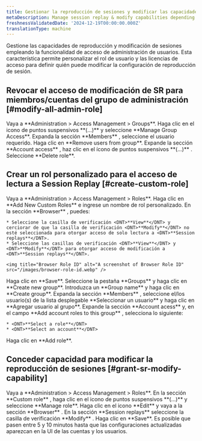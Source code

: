 ```yaml
---
title: Gestionar la reproducción de sesiones y modificar las capacidades
metaDescription: Manage session replay & modify capabilities depending on the role
freshnessValidatedDate: '2024-12-19T00:00:00.000Z'
translationType: machine
---
```


Gestione las capacidades de reproducción y modificación de sesiones empleando la funcionalidad de acceso de administración de usuarios. Esta característica permite personalizar el rol de usuario y las licencias de acceso para definir quién puede modificar la configuración de reproducción de sesión.

## Revocar el acceso de modificación de SR para miembros/cuentas del grupo de administración [#modify-all-admin-role]

<Steps>
  <Step>
    Vaya a <DNT>**Administration &gt; Access Management &gt; Groups**</DNT>.
  </Step>

  <Step>
    Haga clic en el icono de puntos suspensivos **(...)** y seleccione <DNT>**Manage Group Access**</DNT>.
  </Step>

  <Step>
    Expanda la sección <DNT>**Members**</DNT> , seleccione el usuario requerido.
  </Step>

  <Step>
    Haga clic en <DNT>**Remove users from group**</DNT>.
  </Step>

  <Step>
    Expande la sección <DNT>**Account access**</DNT> , haz clic en el ícono de puntos suspensivos **(...)** .
  </Step>

  <Step>
    Seleccione <DNT>**Delete role**</DNT>.
  </Step>
</Steps>

## Crear un rol personalizado para el acceso de lectura a Session Replay [#create-custom-role]

<Steps>
  <Step>
    Vaya a <DNT>**Administration &gt; Access Management &gt; Roles**</DNT>.
  </Step>

  <Step>
    Haga clic en <DNT>**Add New Custom Roles**</DNT> e ingrese un nombre de rol personalizado.
  </Step>

  <Step>
    En la sección <DNT>**Browser**</DNT> , puedes:

    * Seleccione la casilla de verificación <DNT>**View**</DNT> y cerciorar de que la casilla de verificación <DNT>**Modify**</DNT> no esté seleccionada para otorgar acceso de solo lectura a <DNT>**Session replays**</DNT>.
    * Seleccione las casillas de verificación <DNT>**View**</DNT> y <DNT>**Modify**</DNT> para otorgar acceso de modificación a <DNT>**Session replays**</DNT>.

    <img title="Browser Role ID" alt="A screenshot of Browser Role ID" src="/images/browser-role-id.webp" />
  </Step>

  <Step>
    Haga clic en <DNT>**Save**</DNT>.
  </Step>

  <Step>
    Seleccione la pestaña <DNT>**Groups**</DNT> y haga clic en <DNT>**Create new group**</DNT>.
  </Step>

  <Step>
    Introduzca un <DNT>**Group name**</DNT> y haga clic en <DNT>**Create group**</DNT>.
  </Step>

  <Step>
    Expanda la sección <DNT>**Members**</DNT> , seleccione el/los usuario(s) de la lista desplegable **Seleccionar un usuario** y haga clic en **Agregar usuario al grupo**.
  </Step>

  <Step>
    Expande la sección <DNT>**Account acess**</DNT> y, en el campo <DNT>**Add account roles to this group**</DNT> , selecciona lo siguiente:

    * <DNT>**Select a role**</DNT>
    * <DNT>**Select an account**</DNT>
  </Step>

  <Step>
    Haga clic en <DNT>**Add role**</DNT>.
  </Step>
</Steps>

## Conceder capacidad para modificar la reproducción de sesiones [#grant-sr-modify-capability]

<Steps>
  <Step>
    Vaya a <DNT>**Administration &gt; Access Management &gt; Roles**</DNT>.
  </Step>

  <Step>
    En la sección <DNT>**Custom role**</DNT> , haga clic en el icono de puntos suspensivos **(...)** y seleccione <DNT>**Manage role**</DNT>.
  </Step>

  <Step>
    Haga clic en el icono <DNT>**Edit**</DNT> y vaya a la sección <DNT>**Browser**</DNT> .
  </Step>

  <Step>
    En la sección <DNT>**Session replays**</DNT> seleccione la casilla de verificación <DNT>**Modify**</DNT> .
  </Step>

  <Step>
    Haga clic en <DNT>**Save**</DNT>.
  </Step>
</Steps>

<Callout variant="important">
  Es posible que pasen entre 5 y 10 minutos hasta que las configuraciones actualizadas aparezcan en la UI de las cuentas y los usuarios.
</Callout>